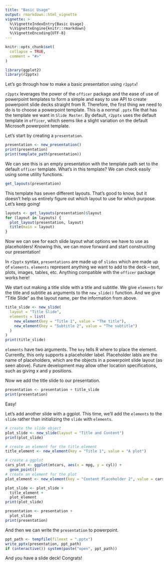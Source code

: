 ```yaml
---
title: "Basic Usage"
output: rmarkdown::html_vignette
vignette: >
  %\VignetteIndexEntry{Basic Usage}
  %\VignetteEngine{knitr::rmarkdown}
  %\VignetteEncoding{UTF-8}
---
```


```r
knitr::opts_chunk$set(
  collapse = TRUE,
  comment = "#>"
)
```

```r
library(ggplot2)
library(r2pptx)
```

Let's go through how to make a basic presentation using `r2pptx`!

`r2pptx` leverages the power of the `officer` package and the ease of use of powerpoint
templates to form a simple and easy to use API to create powerpoint slide decks
straight from R. Therefore, the first thing we need to do is to choose a powerpoint
template. This is a normal `.pptx` file that has the template we want in `Slide Master`. By default, `r2pptx` uses the default template in `officer`, which seems 
like a slight variation on the default Microsoft powerpoint template.

Let's start by creating a `presentation`.

```r
presentation <- new_presentation()
print(presentation)
print(template_path(presentation))
```

We can see this is an empty presentation with the template path set to the default
`officer` template. What's in this template? We can check easily using some utility functions.

```r
get_layouts(presentation)
```

This template has seven different layouts. That's good to know, but it doesn't help us
entirely figure out which layout to use for which purpose. Let's keep going!

```r
layouts <- get_layouts(presentation)$layout
for (layout in layouts) {
  plot_layout(presentation, layout)
  title(main = layout)
}
```

Now we can see for each slide layout what options we have to use as placeholders! Knowing this, we can move forward and start constructing our presentation!

In `r2pptx` syntax, `presentations` are made up of `slides` which are made up of `elements`. `elements` represent anything we want to add to the deck -- text, plots, images, tables, etc. Anything compatible with the `officer` package works here!

We start out making a title slide with a title and subtitle. We give `elements` for
the title and subtitle as arguments to the `new_slide()` function. And we give "Title Slide" 
as the layout name, per the information from above.

```r
title_slide <- new_slide(
  layout = "Title Slide",
  elements = list(
    new_element(key = "Title 1", value = "The title"),
    new_element(key = "Subtitle 2", value = "The subtitle")  
  )
)
print(title_slide)
```

`elements` have two arguments. The `key` tells R where to place the element. Currently, 
this only supports a placeholder label. Placeholder labls are the name of placeholders, 
which are the objects in a powerpoint slide layout (as seen above). Future development may allow other location specifications, such as giving x and y positions. 

Now we add the title slide to our presentation.

```r
presentation <- presentation + title_slide
print(presentation)
```

Easy!

Let's add another slide with a ggplot. This time, we'll add the `elements` to the `slide`
rather than initializing the `slide` with `elements`.

```r
# create the slide object
plot_slide <- new_slide(layout = "Title and Content")
print(plot_slide)

# create an element for the title element
title_element <- new_element(key = "Title 1", value = "A plot")

# create a ggplot
cars_plot <- ggplot(mtcars, aes(x = mpg, y = cyl)) + 
  geom_point()
# create an element for the plot
plot_element <- new_element(key = "Content Placeholder 2", value = cars_plot)

plot_slide <- plot_slide +
  title_element +
  plot_element
print(plot_slide)

presentation <- presentation +
  plot_slide
print(presentation)
```

And then we can write the `presentation` to powerpoint.

```r
ppt_path <- tempfile(fileext = ".pptx")
write_pptx(presentation, ppt_path)
if (interactive()) system(paste("open", ppt_path))
```

And you have a slide deck! Congrats!

